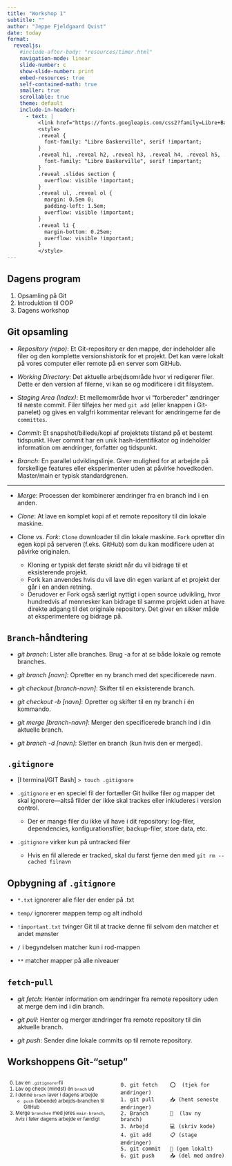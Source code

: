 ```yaml
---
title: "Workshop 1"
subtitle: ""
author: "Jeppe Fjeldgaard Qvist"
date: today
format: 
  revealjs:
    #include-after-body: "resources/timer.html"
    navigation-mode: linear
    slide-number: c
    show-slide-number: print
    embed-resources: true
    self-contained-math: true
    smaller: true
    scrollable: true
    theme: default
    include-in-header: 
      - text: |
          <link href="https://fonts.googleapis.com/css2?family=Libre+Baskerville:ital,wght@0,400;0,700;1,400&display=swap" rel="stylesheet">
          <style>
          .reveal {
            font-family: "Libre Baskerville", serif !important;
          }
          .reveal h1, .reveal h2, .reveal h3, .reveal h4, .reveal h5, .reveal h6 {
            font-family: "Libre Baskerville", serif !important;
          }
          .reveal .slides section {
            overflow: visible !important;
          }
          .reveal ul, .reveal ol {
            margin: 0.5em 0;
            padding-left: 1.5em;
            overflow: visible !important;
          }
          .reveal li {
            margin-bottom: 0.25em;
            overflow: visible !important;
          }
          </style>
---
```


## Dagens program

1. Opsamling på Git 
2. Introduktion til OOP
3. Dagens workshop

## Git opsamling 

* *Repository (repo)*: Et Git-repository er den mappe, der indeholder alle filer og den komplette versionshistorik for et projekt. Det kan være lokalt på vores computer eller remote på en server som GitHub.

* *Working Directory*: Det aktuelle arbejdsområde hvor vi redigerer filer. Dette er den version af filerne, vi kan se og modificere i dit filsystem.

* *Staging Area (Index)*: Et mellemområde hvor vi "forbereder" ændringer til næste commit. Filer tilføjes her med `git add` (eller knappen i Git-panelet) og gives en valgfri kommentar relevant for ændringerne før de `committes`.

* *Commit*: Et snapshot/billede/kopi af projektets tilstand på et bestemt tidspunkt. Hver commit har en unik hash-identifikator og indeholder information om ændringer, forfatter og tidspunkt.

* *Branch*: En parallel udviklingslinje. Giver mulighed for at arbejde på forskellige features eller eksperimenter uden at påvirke hovedkoden. Master/main er typisk standardgrenen.

---

* *Merge*: Processen der kombinerer ændringer fra en branch ind i en anden.

* *Clone*: At lave en komplet kopi af et remote repository til din lokale maskine.

* Clone vs. *Fork*: `Clone` downloader til din lokale maskine. `Fork` opretter din egen kopi på serveren (f.eks. GitHub) som du kan modificere uden at påvirke originalen. 
  * Kloning er typisk det første skridt når du vil bidrage til et eksisterende projekt. 
  * Fork kan anvendes hvis du vil lave din egen variant af et projekt der går i en anden retning. 
  * Derudover er Fork også særligt nyttigt i open source udvikling, hvor hundredvis af mennesker kan bidrage til samme projekt uden at have direkte adgang til det originale repository. Det giver en sikker måde at eksperimentere og bidrage på.

## `Branch`-håndtering

* *git branch*: Lister alle branches. Brug -a for at se både lokale og remote branches.

* *git branch [navn]*: Opretter en ny branch med det specificerede navn.

* *git checkout [branch-navn]*: Skifter til en eksisterende branch.

* *git checkout -b [navn]*: Opretter og skifter til en ny branch i én kommando.

* *git merge [branch-navn]*: Merger den specificerede branch ind i din aktuelle branch.

* *git branch -d [navn]*: Sletter en branch (kun hvis den er merged).

## `.gitignore` 

* [I terminal/GIT Bash] `> touch .gitignore`   

* `.gitignore` er en speciel fil der fortæller Git hvilke filer og mapper det skal ignorere---altså filder der ikke skal trackes eller inkluderes i version control.
  * Der er mange filer du ikke vil have i dit repository: log-filer, dependencies, konfigurationsfiler, backup-filer, store data, etc. 

* `.gitignore` virker kun på untracked filer
  * Hvis en fil allerede er tracked, skal du først fjerne den med `git rm --cached filnavn`

## Opbygning af `.gitignore` 

* `*.txt` ignorerer alle filer der ender på .txt

* `temp/` ignorerer mappen temp og alt indhold

* `!important.txt` tvinger Git til at tracke denne fil selvom den matcher et andet mønster

* `/` i begyndelsen matcher kun i rod-mappen

* `**` matcher mapper på alle niveauer

## `fetch`-`pull`

* *git fetch*: Henter information om ændringer fra remote repository uden at merge dem ind i din branch.

* *git pull*: Henter og merger ændringer fra remote repository til din aktuelle branch.

* *git push*: Sender dine lokale commits op til remote repository.

## Workshoppens Git-"setup"

:::: {.columns}

::: {.column width="50%"}
::: {style="font-size: 0.8em;"}

0. Lav en `.gitignore`-fil
1. Lav og check (mindst) én `brach` ud
2. I denne `brach` laver i dagens arbejde
    * `push` (løbende) arbejds-branchen til GitHub 
3. Merge `branchen` med jeres `main-branch`, *hvis* i føler dagens arbejde er færdigt
:::
:::

::: {.column width="50%"}

```
0. git fetch    ⭕  (tjek for ændringer)
1. git pull     📥 (hent seneste ændringer)
2. Branch       🪾  (lav ny branch)  
3. Arbejd       💻 (skriv kode)  
4. git add      📋 (stage ændringer)
5. git commit   💾 (gem lokalt)
6. git push     📤 (del med andre)
```
:::

::::


